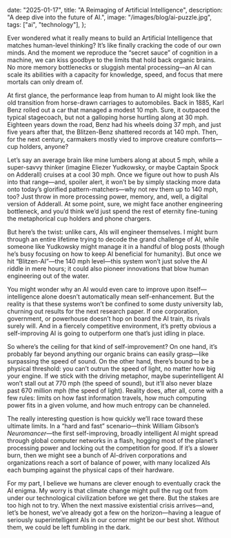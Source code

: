 
  date: "2025-01-17",
  title: "A Reimaging of Artificial Intelligence",
  description:
    "A deep dive into the future of AI.",
  image:
    "/images/blog/ai-puzzle.jpg",
  tags: ["ai", "technology"],
};


Ever wondered what it really means to build an Artificial Intelligence 
that matches human-level thinking? It’s like finally cracking the code of our own minds. 
And the moment we reproduce the “secret sauce” of cognition in a machine, we can kiss goodbye 
to the limits that hold back organic brains. No more memory bottlenecks or sluggish mental 
processing—an AI can scale its abilities with a capacity for knowledge, speed, and focus 
that mere mortals can only dream of.

At first glance, the performance leap from human to AI might 
look like the old transition from horse-drawn carriages to automobiles. 
Back in 1885, Karl Benz rolled out a car that managed a modest 10 mph. Sure, 
it outpaced the typical stagecoach, but not a galloping horse hurtling along 
at 30 mph. Eighteen years down the road, Benz had his wheels doing 37 mph, and just 
five years after that, the Blitzen-Benz shattered records at 140 mph. Then, for the 
next century, carmakers mostly vied to improve creature comforts—cup holders, anyone? 

Let’s say an average brain like mine lumbers along at about 5 mph, while a super-savvy
 thinker (imagine Eliezer Yudkowsky, or maybe Captain Spock on Adderall) cruises at 
 a cool 30 mph. Once we figure out how to push AIs into that range—and, spoiler alert, 
 it won’t be by simply stacking more data onto today’s glorified pattern-matchers—why 
 not rev them up to 140 mph, too? Just throw in more processing power, memory, 
 and, well, a digital version of Adderall. At some point, sure, we might face another 
 engineering bottleneck, and you’d think we’d just spend the rest of eternity fine-tuning 
 the metaphorical cup holders and phone chargers. 

But here’s the twist: unlike cars, AIs will engineer themselves. I might burn 
through an entire lifetime trying to decode the grand challenge of AI, while someone 
like Yudkowsky might manage it in a handful of blog posts (though he’s busy focusing 
on how to keep AI beneficial for humanity). But once we hit “Blitzen-AI”—the 140 mph 
level—this system won’t just solve the AI riddle in mere hours; it could also pioneer 
innovations that blow human engineering out of the water.

You might wonder why an AI would even care to improve upon itself—intelligence 
alone doesn’t automatically mean self-enhancement. But the reality is that these systems 
won’t be confined to some dusty university lab, churning out results for the next research 
paper. If one corporation, government, or powerhouse doesn’t hop on board the AI train, its 
rivals surely will. And in a fiercely competitive environment, it’s pretty obvious a 
self-improving AI is going to outperform one that’s just idling in place.

So where’s the ceiling for that kind of self-improvement? On one hand, it’s probably 
far beyond anything our organic brains can easily grasp—like surpassing the speed of 
sound. On the other hand, there’s bound to be a physical threshold: you can’t outrun the speed 
of light, no matter how big your engine. If we stick with the driving metaphor, maybe 
superintelligent AI won’t stall out at 770 mph (the speed of sound), but it’ll also never blaze 
past 670 million mph (the speed of light). Reality does, after all, come with a few rules: 
limits on how fast information travels, how much computing power fits in a given volume, and how 
much entropy can be channeled.

The really interesting question is how quickly we’ll race toward these ultimate limits. 
In a “hard and fast” scenario—think William Gibson’s _Neuromancer_—the first self-improving, 
broadly intelligent AI might spread through global computer networks in a flash, hogging most of 
the planet’s processing power and locking out the competition for good. If it’s a slower burn, 
then we might see a bunch of AI-driven corporations and organizations reach a sort of balance of 
power, with many localized AIs each bumping against the physical caps of their hardware.

For my part, I believe we humans are clever enough to eventually crack the AI enigma. My worry 
is that climate change might pull the rug out from under our technological civilization before 
we get there. But the stakes are too high not to try. When the next massive existential crisis 
arrives—and, let’s be honest, we’ve already got a few on the horizon—having a league of seriously 
superintelligent AIs in our corner might be our best shot. Without them, we could be left fumbling 
in the dark.